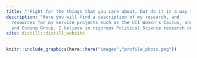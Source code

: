 ```yaml
---
title: "'Fight for the things that you care about, but do it in a way that will lead others to join you.' -RBG"
description: "Here you will find a description of my research, and
  resources for my service projects such as the UCI Womxn's Caucus, and UCI's Methods
  and Coding Group. I believe in rigorous Political Science research on identity, public opinion, and political behavior that is informed by feminst theory. For me, this means quantitative research methods and data analysis that exposes shortcomings of the democratic promise in the U.S., and highlights the revolutionary knowledge production of marginalized groups. Further, as a scholar, I prioritize mentorship and service which I believe to be the cornerstones of a better Academy."
site: distill::distill_website
---
```


```r
knitr::include_graphics(here::here("images","profile_photo.png"))
```


